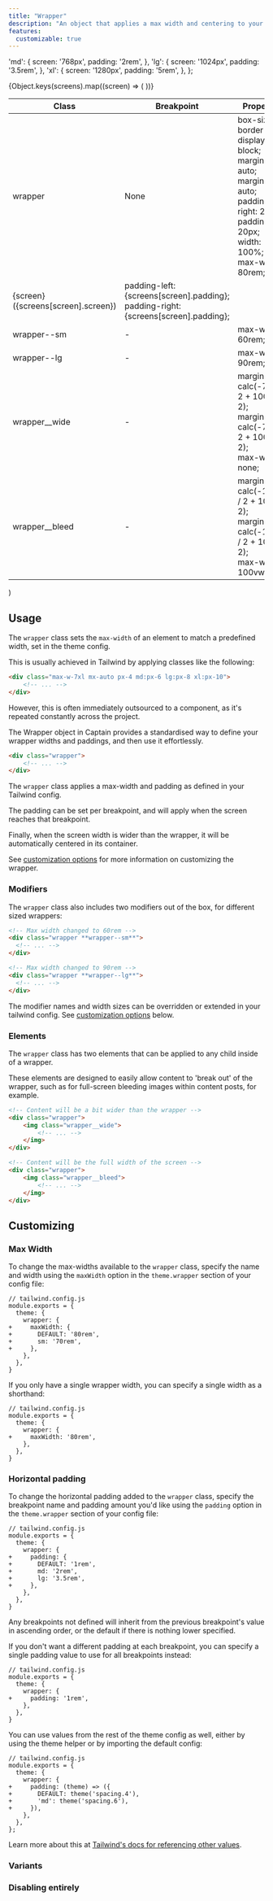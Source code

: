 ```yaml
---
title: "Wrapper"
description: "An object that applies a max width and centering to your content, and a padding that can change per screensize"
features:
  customizable: true
---
```



  'md': {
    screen: '768px',
    padding: '2rem',
  },
  'lg': {
    screen: '1024px',
    padding: '3.5rem',
  },
  'xl': {
    screen: '1280px',
    padding: '5rem',
  }, 
};

  <table className="w-full text-left border-collapse">
    <colgroup>
      <col className="w-1/4" />
      <col className="w-1/4" />
      <col className="w-1/2" />
    </colgroup>
    <thead>
      <tr>
        <th className="z-20 sticky top-0 text-sm font-semibold text-gray-600 bg-white p-0">
          <div className="pb-2 border-b border-gray-200">Class</div>
        </th>
        <th className="z-20 sticky top-0 text-sm font-semibold text-gray-600 bg-white p-0">
          <div className="pb-2 border-b border-gray-200">Breakpoint</div>
        </th>
        <th className="z-20 sticky top-0 text-sm font-semibold text-gray-600 bg-white p-0">
          <div className="pb-2 border-b border-gray-200">Properties</div>
        </th>
      </tr>
    </thead>
    <tbody className="align-baseline">
      <tr>
        <td rowSpan={4} className="py-2 font-mono text-xs text-violet-600 whitespace-nowrap">
          wrapper
        </td>
        <td className="py-2 text-xs italic">
          None
        </td>
        <td className="py-2 font-mono text-xs text-light-blue-600 whitespace-pre">
          box-sizing: border-box;<br />
          display: block;<br />
          margin-left: auto;<br />
          margin-right: auto;<br />
          padding-right: 20px;<br />
          padding-left: 20px;<br />
          width: 100%;<br />
          max-width: 80rem;
        </td>
      </tr>
      {Object.keys(screens).map((screen) => (
        <tr key={screen.screen}>
          <td className="py-2 border-t border-gray-200 font-mono text-xs">
            {screen} <span className="font-sans italic">({screens[screen].screen})</span>
          </td>
          <td className="py-2 font-mono text-xs text-light-blue-600 whitespace-pre border-t border-gray-200">
            padding-left: {screens[screen].padding};<br />
            padding-right: {screens[screen].padding};
          </td>
        </tr>
      ))}
      <tr className="border-t border-gray-200">
        <td className="py-2 font-mono text-xs text-violet-600 whitespace-nowrap">
          wrapper--sm
        </td>
        <td className="py-2 text-xs italic">
          -
        </td>
        <td className="py-2 font-mono text-xs text-light-blue-600 whitespace-pre">
          max-width: 60rem;
        </td>
      </tr>
      <tr className="border-t border-gray-200">
        <td className="py-2 font-mono text-xs text-violet-600 whitespace-nowrap">
          wrapper--lg
        </td>
        <td className="py-2 text-xs italic">
          -
        </td>
        <td className="py-2 font-mono text-xs text-light-blue-600 whitespace-pre">
          max-width: 90rem;
        </td>
      </tr>
      <tr className="border-t border-gray-200">
        <td className="py-2 font-mono text-xs text-violet-600 whitespace-nowrap">
          wrapper__wide
        </td>
        <td className="py-2 text-xs italic">
          -
        </td>
        <td className="py-2 font-mono text-xs text-light-blue-600 whitespace-pre">
          margin-left: calc(-75vw / 2 + 100% / 2);<br />
          margin-right: calc(-75vw / 2 + 100% / 2);<br />
          max-width: none;
        </td>
      </tr>
      <tr className="border-t border-gray-200">
        <td className="py-2 font-mono text-xs text-violet-600 whitespace-nowrap">
          wrapper__bleed
        </td>
        <td className="py-2 text-xs italic">
          -
        </td>
        <td className="py-2 font-mono text-xs text-light-blue-600 whitespace-pre">
          margin-left: calc(-100vw / 2 + 100% / 2);<br />
          margin-right: calc(-100vw / 2 + 100% / 2);<br />
          max-width: 100vw;
        </td>
      </tr>
    </tbody>
  </table>
)

## Usage

The `wrapper` class sets the `max-width` of an element to match a predefined width, set in the theme config. 

This is usually achieved in Tailwind by applying classes like the following:

```html
<div class="max-w-7xl mx-auto px-4 md:px-6 lg:px-8 xl:px-10">
    <!-- ... -->
</div>
```

However, this is often immediately outsourced to a component, as it's repeated constantly across the project.

The Wrapper object in Captain provides a standardised way to define your wrapper widths and paddings, and then use it 
effortlessly. 

```html
<div class="wrapper">
    <!-- ... -->
</div>
```

The `wrapper` class applies a max-width and padding as defined in your Tailwind config.

The padding can be set per breakpoint, and will apply when the screen reaches that breakpoint.

Finally, when the screen width is wider than the wrapper, it will be automatically centered in its container.

See [customization options](#customizing) for more information on customizing the wrapper.

### Modifiers

The `wrapper` class also includes two modifiers out of the box, for different sized wrappers:

```html
<!-- Max width changed to 60rem -->
<div class="wrapper **wrapper--sm**">
  <!-- ... -->
</div>

<!-- Max width changed to 90rem -->
<div class="wrapper **wrapper--lg**">
  <!-- ... -->
</div>
```

The modifier names and width sizes can be overridden or extended in your tailwind config. See [customization options](#customizing) below.

### Elements

The `wrapper` class has two elements that can be applied to any child inside of a wrapper.

These elements are designed to easily allow content to 'break out' of the wrapper, such as for full-screen bleeding
images within content posts, for example.

```html
<!-- Content will be a bit wider than the wrapper -->
<div class="wrapper">
    <img class="wrapper__wide">
        <!-- ... -->
    </img>
</div>

<!-- Content will be the full width of the screen -->
<div class="wrapper">
    <img class="wrapper__bleed">
        <!-- ... -->
    </img>
</div>
```

## Customizing

### Max Width

To change the max-widths available to the `wrapper` class, specify the name and width using the `maxWidth` option in the `theme.wrapper` section of your config file:

```diff-js
// tailwind.config.js
module.exports = {
  theme: {
    wrapper: {
+     maxWidth: {
+       DEFAULT: '80rem',
+       sm: '70rem', 
+     },
    },
  },
}
```

If you only have a single wrapper width, you can specify a single width as a shorthand:

```diff-js
// tailwind.config.js
module.exports = {
  theme: {
    wrapper: {
+     maxWidth: '80rem',
    },
  },
}
```

### Horizontal padding

To change the horizontal padding added to the `wrapper` class, specify the breakpoint name and padding amount you'd like using the `padding` option in the `theme.wrapper` section of your config file:

```diff-js
// tailwind.config.js
module.exports = {
  theme: {
    wrapper: {
+     padding: {
+       DEFAULT: '1rem',
+       md: '2rem',
+       lg: '3.5rem',
+     },
    },
  },
}
```

Any breakpoints not defined will inherit from the previous breakpoint's value in ascending order, or the default if there is nothing lower specified.

If you don't want a different padding at each breakpoint, you can specify a single padding value to use for all breakpoints instead:

```diff-js
// tailwind.config.js
module.exports = {
  theme: {
    wrapper: {
+     padding: '1rem',
    },
  },
}
```

You can use values from the rest of the theme config as well, either by using the theme helper or by importing the default config:

```diff-js
// tailwind.config.js
module.exports = {
  theme: {
    wrapper: {
+     padding: (theme) => ({
+       DEFAULT: theme('spacing.4'),
+       'md': theme('spacing.6'), 
+     }),
    },
  },
};
```

Learn more about this at [Tailwind's docs for referencing other values](https://tailwindcss.com/docs/theme#referencing-other-values).

### Variants

<Variants plugin="wrapper" extra={[]} />

### Disabling entirely

<Disabling plugin="wrapper" />
